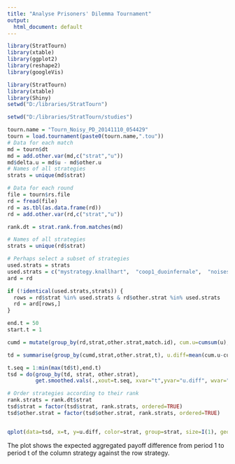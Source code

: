 ```yaml
---
title: "Analyse Prisoners' Dilemma Tournament"
output:
  html_document: default
---
```


```r
library(StratTourn)
library(xtable)
library(ggplot2)
library(reshape2)
library(googleVis)
```

```r
library(StratTourn)
library(xtable)
library(Shiny)
setwd("D:/libraries/StratTourn")

setwd("D:/libraries/StratTourn/studies")

tourn.name = "Tourn_Noisy_PD_20141110_054429"
tourn = load.tournament(paste0(tourn.name,".tou"))
# Data for each match
md = tourn$dt
md = add.other.var(md,c("strat","u"))
md$delta.u = md$u - md$other.u
# Names of all strategies
strats = unique(md$strat)

# Data for each round
file = tourn$rs.file
rd = fread(file)
rd = as.tbl(as.data.frame(rd))
rd = add.other.var(rd,c("strat","u"))

rank.dt = strat.rank.from.matches(md)

# Names of all strategies
strats = unique(rd$strat)

# Perhaps select a subset of strategies
used.strats = strats
used.strats = c("mystrategy.knallhart",  "coop1_duoinfernale",  "noisesafe.tit.for.tat", "paranoid" ,             "prof.strat", "erstertest1")
ard = rd

if (!identical(used.strats,strats)) {
  rows = rd$strat %in% used.strats & rd$other.strat %in% used.strats
  rd = ard[rows,]
}
```


```r
end.t = 50
start.t = 1
```


```r
cumd = mutate(group_by(rd,strat,other.strat,match.id), cum.u=cumsum(u), cum.other.u=cumsum(other.u))

td = summarise(group_by(cumd,strat,other.strat,t), u.diff=mean(cum.u-cum.other.u), num.obs = length(t))

t.seq = 1:min(max(td$t),end.t)
tsd = do(group_by(td, strat, other.strat),
         get.smoothed.vals(.,xout=t.seq, xvar="t",yvar="u.diff", wvar="num.obs", spar=0.2))

# Order strategies according to their rank
rank.strats = rank.dt$strat
tsd$strat = factor(tsd$strat, rank.strats, ordered=TRUE)
tsd$other.strat = factor(tsd$other.strat, rank.strats, ordered=TRUE)


qplot(data=tsd, x=t, y=u.diff, color=strat, group=strat, size=I(1), geom="line") + facet_grid(other.strat~strat) + geom_hline(yintercept=0, size=0.5, col="black",alpha=0.5)
```
The plot shows the expected aggregated payoff difference from period 1 to period t of the column strategy against the row strategy. 
